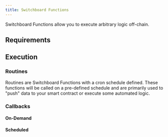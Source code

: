 ```yaml
---
title: Switchboard Functions
---
```


Switchboard Functions allow you to execute arbitrary logic off-chain.

## Requirements

## Execution

### Routines

Routines are Switchboard Functions with a cron schedule defined. These functions
will be called on a pre-defined schedule and are primarily used to "push" data
to your smart contract or execute some automated logic.

### Callbacks

#### On-Demand

#### Scheduled
